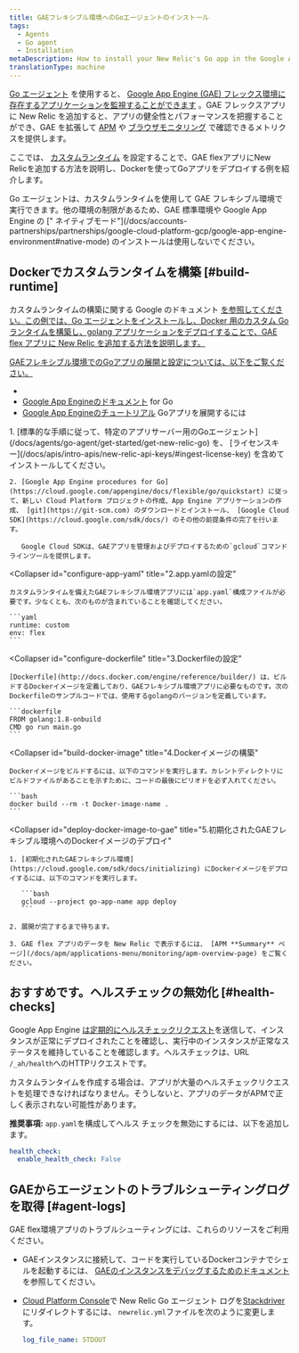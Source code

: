 ```yaml
---
title: GAEフレキシブル環境へのGoエージェントのインストール
tags:
  - Agents
  - Go agent
  - Installation
metaDescription: How to install your New Relic's Go app in the Google App Engine (GAE) flexible environment.
translationType: machine
---
```


[Go エージェント](/docs/agents/go-agent/get-started/introduction-new-relic-go) を使用すると、 [Google App Engine (GAE) フレックス環境に存在するアプリケーションを監視することができます](https://cloud.google.com/appengine/docs/flexible/go/) 。GAE フレックスアプリに New Relic を追加すると、アプリの健全性とパフォーマンスを把握することができ、GAE を拡張して [APM](/docs/apm/new-relic-apm/getting-started/introduction-new-relic-apm) や [ブラウザモニタリング](/docs/browser/new-relic-browser/getting-started/introduction-new-relic-browser) で確認できるメトリクスを提供します。

ここでは、 [カスタムランタイム](https://cloud.google.com/appengine/docs/flexible/custom-runtimes/about-custom-runtimes) を設定することで、GAE flexアプリにNew Relicを追加する方法を説明し、Dockerを使ってGoアプリをデプロイする例を紹介します。

<Callout variant="important">
  Go エージェントは、カスタムランタイムを使用して GAE フレキシブル環境で実行できます。他の環境の制限があるため、GAE 標準環境や Google App Engine の [" ネイティブモード"](/docs/accounts-partnerships/partnerships/google-cloud-platform-gcp/google-app-engine-environment#native-mode) のインストールは使用しないでください。
</Callout>

## Dockerでカスタムランタイムを構築 [#build-runtime]

カスタムランタイムの構築に関する Google のドキュメント [を参照してください。この例では、Go エージェントをインストールし、Docker 用のカスタム Go ランタイムを構築し、golang アプリケーションをデプロイすることで、GAE flex アプリに New Relic を追加する方法を説明します。](https://cloud.google.com/appengine/docs/flexible/custom-runtimes/build)

[GAEフレキシブル環境でのGoアプリの展開と設定については、以下をご覧ください。](https://cloud.google.com/appengine/docs/flexible/custom-runtimes/build)

* [](https://cloud.google.com/appengine/docs/flexible/custom-runtimes/build)
* [](https://cloud.google.com/appengine/docs/flexible/custom-runtimes/build)[Google App Engineのドキュメント](https://cloud.google.com/appengine/docs/flexible/go/) for Go
* [Google App Engineのチュートリアル](https://cloud.google.com/appengine/docs/flexible/go/tutorials) Goアプリを展開するには

<CollapserGroup>
  <Collapser
    id="setup-gae"
    title="1.GAEプロジェクトの設定と依存関係のインストール"
  >
    1. [標準的な手順に従って、特定のアプリサーバー用のGoエージェント](/docs/agents/go-agent/get-started/get-new-relic-go) を、 [ライセンスキー](/docs/apis/intro-apis/new-relic-api-keys/#ingest-license-key) を含めてインストールしてください。

    2. [Google App Engine procedures for Go](https://cloud.google.com/appengine/docs/flexible/go/quickstart) に従って、新しい Cloud Platform プロジェクトの作成、App Engine アプリケーションの作成、 [git](https://git-scm.com) のダウンロードとインストール、 [Google Cloud SDK](https://cloud.google.com/sdk/docs/) のその他の前提条件の完了を行います。

       Google Cloud SDKは、GAEアプリを管理およびデプロイするための`gcloud`コマンドラインツールを提供します。
  </Collapser>

  <Collapser
    id="configure-app-yaml"
    title="2.app.yamlの設定"
  >
    カスタムランタイムを備えたGAEフレキシブル環境アプリには`app.yaml`構成ファイルが必要です。少なくとも、次のものが含まれていることを確認してください。

    ```yaml
    runtime: custom
    env: flex
    ```
  </Collapser>

  <Collapser
    id="configure-dockerfile"
    title="3.Dockerfileの設定"
  >
    [Dockerfile](http://docs.docker.com/engine/reference/builder/) は、ビルドするDockerイメージを定義しており、GAEフレキシブル環境アプリに必要なものです。次のDockerfileのサンプルコードでは、使用するgolangのバージョンを定義しています。

    ```dockerfile
    FROM golang:1.8-onbuild
    CMD go run main.go
    ```
  </Collapser>

  <Collapser
    id="build-docker-image"
    title="4.Dockerイメージの構築"
  >
    Dockerイメージをビルドするには、以下のコマンドを実行します。カレントディレクトリにビルドファイルがあることを示すために、コードの最後にピリオドを必ず入れてください。

    ```bash
    docker build --rm -t Docker-image-name .
    ```
  </Collapser>

  <Collapser
    id="deploy-docker-image-to-gae"
    title="5.初期化されたGAEフレキシブル環境へのDockerイメージのデプロイ"
  >
    1. [初期化されたGAEフレキシブル環境](https://cloud.google.com/sdk/docs/initializing) にDockerイメージをデプロイするには、以下のコマンドを実行します。

       ```bash
       gcloud --project go-app-name app deploy
       ```

    2. 展開が完了するまで待ちます。

    3. GAE flex アプリのデータを New Relic で表示するには、 [APM **Summary** ページ](/docs/apm/applications-menu/monitoring/apm-overview-page) をご覧ください。
  </Collapser>
</CollapserGroup>

## おすすめです。ヘルスチェックの無効化 [#health-checks]

Google App Engine [は定期的にヘルスチェックリクエスト](https://cloud.google.com/appengine/docs/flexible/go/configuring-your-app-with-app-yaml#health_checks)を送信して、インスタンスが正常にデプロイされたことを確認し、実行中のインスタンスが正常なステータスを維持していることを確認します。ヘルスチェックは、URL `/_ah/health`へのHTTPリクエストです。

カスタムランタイムを作成する場合は、アプリが大量のヘルスチェックリクエストを処理できなければなりません。そうしないと、アプリのデータがAPMで正しく表示されない可能性があります。

**推奨事項:** `app.yaml`を構成してヘルス チェックを無効にするには、以下を追加します。

```yaml
health_check:
  enable_health_check: False
```

## GAEからエージェントのトラブルシューティングログを取得 [#agent-logs]

GAE flex環境アプリのトラブルシューティングには、これらのリソースをご利用ください。

* GAEインスタンスに接続して、コードを実行しているDockerコンテナでシェルを起動するには、 [GAEのインスタンスをデバッグするためのドキュメント](https://cloud.google.com/appengine/docs/flexible/go/debugging-an-instance) を参照してください。

* [Cloud Platform Console](https://cloud.google.com/compute/docs/console)で New Relic Go エージェント ログを[Stackdriver](http://cloud.google.com/logging/docs/view/logs_viewer_v2)にリダイレクトするには、 `newrelic.yml`ファイルを次のように変更します。

  ```yaml
  log_file_name: STDOUT
  ```